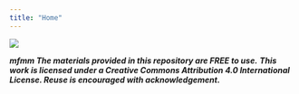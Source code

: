 ```yaml
---
title: "Home"
---
```


![](img/wgs_workflow.png){fig-align="center"}

***mfmm The materials provided in this repository are FREE to use.*** ***This work is licensed under a Creative Commons Attribution 4.0 International License. Reuse is encouraged with acknowledgement.***
